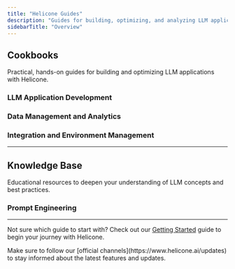 ```yaml
---
title: "Helicone Guides"
description: "Guides for building, optimizing, and analyzing LLM applications with Helicone."
sidebarTitle: "Overview"
---
```


## Cookbooks

Practical, hands-on guides for building and optimizing LLM applications with Helicone.

### LLM Application Development

<CardGroup cols={2} gap="medium">
  <Card
    title="How to Run LLM Prompt Experiments »"
    icon="flask"
    href="/guides/cookbooks/experiments"
    iconType="light"
    horizontal
  />
  <Card
    title="Replaying LLM Sessions »"
    icon="rotate-right"
    href="/guides/cookbooks/replay-session"
    iconType="light"
    horizontal
  />
  <Card
    title="Debugging LLM Applications »"
    icon="bug"
    href="/guides/cookbooks/debugging"
    description="Helicone provides an efficient platform for identifying and rectifying errors in your LLM applications, offering insights into their occurrence."
    horizontal
    iconType="light"
  />
</CardGroup>

### Data Management and Analytics

<CardGroup cols={2} gap="medium">
  <Card
    title="ETL / Data Extraction »"
    icon="database"
    href="/guides/cookbooks/etl"
    description="Extract, transform, and load data from Helicone into your data warehouse using our robust REST API."
    horizontal
    iconType="light"
  />
  <Card
    title="Using Custom Properties to Segment Data »"
    icon="chart-pie"
    href="/guides/cookbooks/segmentation"
    description="Derive powerful insights into costs and user behaviors using custom properties in Helicone. Learn to track environments, user types, and more."
    horizontal
    iconType="light"
  />
  <Card
    title="Labeling Request Data »"
    icon="tags"
    href="/guides/cookbooks/labeling-request-data"
    description="Label your request data to make it easier to search and filter in Helicone. Learn about custom properties, feedback, and scores."
    horizontal
    iconType="light"
  />
  <Card
    title="Getting User Requests »"
    icon="user"
    href="/guides/cookbooks/getting-user-requests"
    description="Use the Request API to retrieve user-specific requests, allowing you to monitor, debug, and track costs for individual users."
    horizontal
    iconType="light"
  />
  <Card
    title="Getting Sessions »"
    icon="comments"
    href="/guides/cookbooks/getting-sessions"
    description="Use the Request API to retrieve session data, allowing you to analyze and replay conversation threads."
    horizontal
    iconType="light"
  />
</CardGroup>

### Integration and Environment Management

<CardGroup cols={2} gap="medium">
  <Card
    title="Environment Tracking »"
    icon="sitemap"
    iconType="light"
    href="/guides/cookbooks/environment-tracking"
    horizontal
  />
  <Card
    title="Integrating Helicone with GitHub Actions »"
    icon="github"
    href="/guides/cookbooks/github-actions"
    description="Automate the monitoring and caching of LLM calls in your CI pipelines with Helicone."
    horizontal
    iconType="light"
  />
</CardGroup>

---

## Knowledge Base

Educational resources to deepen your understanding of LLM concepts and best
practices.

### Prompt Engineering

<CardGroup cols={2} gap="medium">
  <Card
    title="Prompt Engineering Overview »"
    icon="wand-magic-sparkles"
    href="/guides/prompt-engineering/overview"
    description="Learn the basics of prompt engineering and how to craft effective prompts for LLMs."
    horizontal
    iconType="light"
  />
  <Card
    title="Be Specific and Clear »"
    icon="bullseye-arrow"
    href="/guides/prompt-engineering/be-specific-and-clear"
    description="Discover techniques to create clear and specific prompts for better LLM responses."
    horizontal
    iconType="light"
  />
  <Card
    title="Use Structured Formats »"
    icon="table-list"
    href="/guides/prompt-engineering/use-structured-formats"
    description="Learn how to use structured formats in your prompts for more organized and parseable outputs."
    horizontal
    iconType="light"
  />
  <Card
    title="Leverage Role-Playing »"
    icon="user-gear"
    href="/guides/prompt-engineering/leverage-role-playing"
    description="Explore how to use role-playing techniques in your prompts for tailored responses."
    horizontal
    iconType="light"
  />
  <Card
    title="Implement Few-Shot Learning »"
    icon="graduation-cap"
    href="/guides/prompt-engineering/implement-few-shot-learning"
    description="Understand how to use few-shot learning to improve the accuracy of your LLM outputs."
    horizontal
    iconType="light"
  />
  <Card
    title="Use Chain of Thought Prompting »"
    icon="link"
    href="/guides/prompt-engineering/use-chain-of-thought-prompting"
    description="Learn about chain of thought prompting to get more detailed and reasoned responses from LLMs."
    horizontal
    iconType="light"
  />
</CardGroup>

---

<Accordion title="Need Help Choosing a Guide?" type="secondary">
  <p>
    Not sure which guide to start with? Check out our
    <a href="/guides/getting-started">Getting Started</a> guide to begin your journey
    with Helicone.
  </p>
</Accordion>

<Callout title="Stay Updated!" type="warning">
  Make sure to follow our [official channels](https://www.helicone.ai/updates)
  to stay informed about the latest features and updates.
</Callout>
